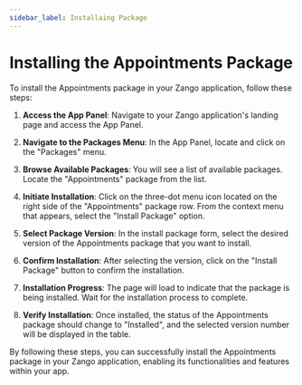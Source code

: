 ```yaml
---
sidebar_label: Installaing Package
---
```


# Installing the Appointments Package

To install the Appointments package in your Zango application, follow these steps:

1. **Access the App Panel**:
    Navigate to your Zango application's landing page and access the App Panel.  

2. **Navigate to the Packages Menu**:
    In the App Panel, locate and click on the "Packages" menu.  

3. **Browse Available Packages**:
    You will see a list of available packages. Locate the "Appointments" package from the list.  

4. **Initiate Installation**:
    Click on the three-dot menu icon located on the right side of the "Appointments" package row. From the context menu that appears, select the "Install Package" option.  

5. **Select Package Version**:
    In the install package form, select the desired version of the Appointments package that you want to install.  

6. **Confirm Installation**:
    After selecting the version, click on the "Install Package" button to confirm the installation.  

7. **Installation Progress**:
    The page will load to indicate that the package is being installed. Wait for the installation process to complete.  

8. **Verify Installation**:
    Once installed, the status of the Appointments package should change to "Installed", and the selected version number will be displayed in the table.  

By following these steps, you can successfully install the Appointments package in your Zango application, enabling its functionalities and features within your app.